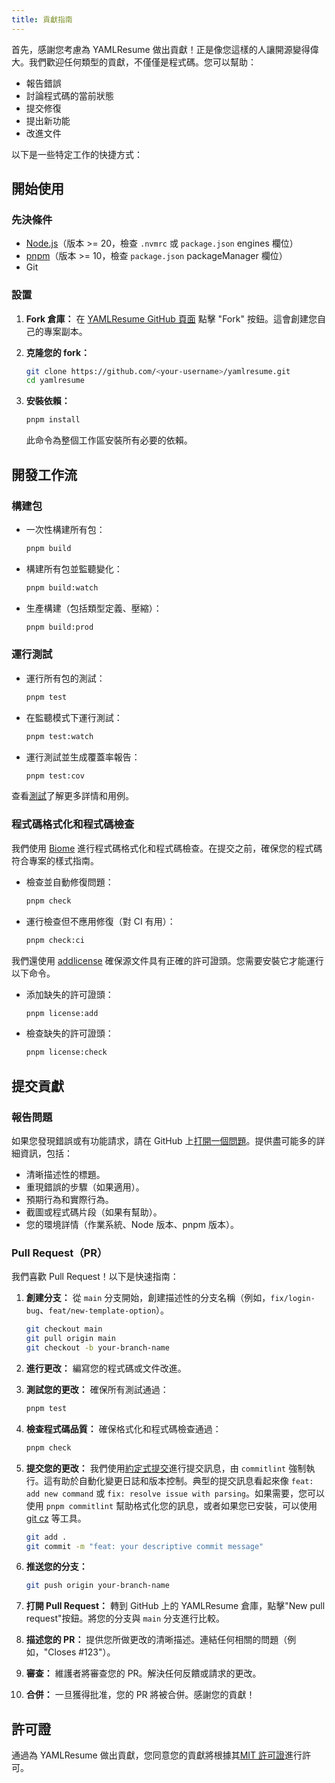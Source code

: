 ```yaml
---
title: 貢獻指南
---
```


首先，感謝您考慮為 YAMLResume 做出貢獻！正是像您這樣的人讓開源變得偉大。我們歡迎任何類型的貢獻，不僅僅是程式碼。您可以幫助：

- 報告錯誤
- 討論程式碼的當前狀態
- 提交修復
- 提出新功能
- 改進文件

以下是一些特定工作的快捷方式：

<Cards>
  <Card
    title="CLI"
    href="./contributing/cli"
    description="構建和測試 CLI"
  />
  <Card
    title="Docker"
    href="./contributing/docker"
    description="Docker 自定義"
  />
  <Card
    title="測試"
    href="./contributing/test"
    description="測試和品質保證"
  />
  <Card
    title="新語言"
    href="./contributing/new-language"
    description="在 YAMLResume 中添加新語言支援。"
  />
</Cards>

## 開始使用

### 先決條件

- [Node.js](https://nodejs.org/)（版本 >= 20，檢查 `.nvmrc` 或 `package.json` engines 欄位）
- [pnpm](https://pnpm.io/)（版本 >= 10，檢查 `package.json` packageManager 欄位）
- Git

### 設置

1. **Fork 倉庫：** 在 [YAMLResume GitHub 頁面](https://github.com/yamlresume/yamlresume) 點擊 "Fork" 按鈕。這會創建您自己的專案副本。

2. **克隆您的 fork：**

   ```bash
   git clone https://github.com/<your-username>/yamlresume.git
   cd yamlresume
   ```

3. **安裝依賴：**

   ```bash
   pnpm install
   ```

   此命令為整個工作區安裝所有必要的依賴。

## 開發工作流

### 構建包

- 一次性構建所有包：

  ```bash
  pnpm build
  ```

- 構建所有包並監聽變化：

  ```bash
  pnpm build:watch
  ```

- 生產構建（包括類型定義、壓縮）：

  ```bash
  pnpm build:prod
  ```

### 運行測試

- 運行所有包的測試：

  ```bash
  pnpm test
  ```

- 在監聽模式下運行測試：

  ```bash
  pnpm test:watch
  ```

- 運行測試並生成覆蓋率報告：

  ```bash
  pnpm test:cov
  ```

查看[測試](./contributing/test)了解更多詳情和用例。

### 程式碼格式化和程式碼檢查

我們使用 [Biome](https://biomejs.dev/) 進行程式碼格式化和程式碼檢查。在提交之前，確保您的程式碼符合專案的樣式指南。

- 檢查並自動修復問題：

  ```bash
  pnpm check
  ```

- 運行檢查但不應用修復（對 CI 有用）：

  ```bash
  pnpm check:ci
  ```

我們還使用 [addlicense](https://github.com/google/addlicense) 確保源文件具有正確的許可證頭。您需要安裝它才能運行以下命令。

- 添加缺失的許可證頭：

  ```bash
  pnpm license:add
  ```

- 檢查缺失的許可證頭：

  ```bash
  pnpm license:check
  ```

## 提交貢獻

### 報告問題

如果您發現錯誤或有功能請求，請在 GitHub 上[打開一個問題](https://github.com/yamlresume/yamlresume/issues)。提供盡可能多的詳細資訊，包括：

- 清晰描述性的標題。
- 重現錯誤的步驟（如果適用）。
- 預期行為和實際行為。
- 截圖或程式碼片段（如果有幫助）。
- 您的環境詳情（作業系統、Node 版本、pnpm 版本）。

###  Pull Request（PR）

我們喜歡 Pull Request！以下是快速指南：

1. **創建分支：** 從 `main` 分支開始，創建描述性的分支名稱（例如，`fix/login-bug`、`feat/new-template-option`）。

   ```bash
   git checkout main
   git pull origin main
   git checkout -b your-branch-name
   ```

2. **進行更改：** 編寫您的程式碼或文件改進。

3. **測試您的更改：** 確保所有測試通過：

   ```bash
   pnpm test
   ```

4. **檢查程式碼品質：** 確保格式化和程式碼檢查通過：

   ```bash
   pnpm check
   ```

5. **提交您的更改：** 我們使用[約定式提交](https://www.conventionalcommits.org/)進行提交訊息，由 `commitlint` 強制執行。這有助於自動化變更日誌和版本控制。典型的提交訊息看起來像 `feat: add new command` 或 `fix: resolve issue with parsing`。如果需要，您可以使用 `pnpm commitlint` 幫助格式化您的訊息，或者如果您已安裝，可以使用 [git cz](https://github.com/commitizen/cz-cli) 等工具。

   ```bash
   git add .
   git commit -m "feat: your descriptive commit message"
   ```

6. **推送您的分支：**

   ```bash
   git push origin your-branch-name
   ```

7. **打開 Pull Request：** 轉到 GitHub 上的 YAMLResume 倉庫，點擊"New pull request"按鈕。將您的分支與 `main` 分支進行比較。

8. **描述您的 PR：** 提供您所做更改的清晰描述。連結任何相關的問題（例如，"Closes #123"）。

9. **審查：** 維護者將審查您的 PR。解決任何反饋或請求的更改。

10. **合併：** 一旦獲得批准，您的 PR 將被合併。感謝您的貢獻！

## 許可證

通過為 YAMLResume 做出貢獻，您同意您的貢獻將根據其[MIT 許可證](LICENSE)進行許可。
